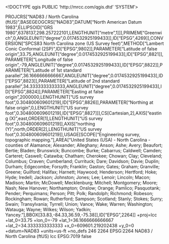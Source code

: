 <!DOCTYPE qgis PUBLIC 'http://mrcc.com/qgis.dtd' 'SYSTEM'>
<qgis version="3.32.2-Lima">
  <identifier></identifier>
  <parentidentifier></parentidentifier>
  <language></language>
  <type></type>
  <title></title>
  <abstract></abstract>
  <links/>
  <dates/>
  <fees></fees>
  <encoding></encoding>
  <crs>
    <spatialrefsys nativeFormat="Wkt">
      <wkt>PROJCRS["NAD83 / North Carolina (ftUS)",BASEGEOGCRS["NAD83",DATUM["North American Datum 1983",ELLIPSOID["GRS 1980",6378137,298.257222101,LENGTHUNIT["metre",1]]],PRIMEM["Greenwich",0,ANGLEUNIT["degree",0.0174532925199433]],ID["EPSG",4269]],CONVERSION["SPCS83 North Carolina zone (US Survey feet)",METHOD["Lambert Conic Conformal (2SP)",ID["EPSG",9802]],PARAMETER["Latitude of false origin",33.75,ANGLEUNIT["degree",0.0174532925199433],ID["EPSG",8821]],PARAMETER["Longitude of false origin",-79,ANGLEUNIT["degree",0.0174532925199433],ID["EPSG",8822]],PARAMETER["Latitude of 1st standard parallel",36.1666666666667,ANGLEUNIT["degree",0.0174532925199433],ID["EPSG",8823]],PARAMETER["Latitude of 2nd standard parallel",34.3333333333333,ANGLEUNIT["degree",0.0174532925199433],ID["EPSG",8824]],PARAMETER["Easting at false origin",2000000,LENGTHUNIT["US survey foot",0.304800609601219],ID["EPSG",8826]],PARAMETER["Northing at false origin",0,LENGTHUNIT["US survey foot",0.304800609601219],ID["EPSG",8827]]],CS[Cartesian,2],AXIS["easting (X)",east,ORDER[1],LENGTHUNIT["US survey foot",0.304800609601219]],AXIS["northing (Y)",north,ORDER[2],LENGTHUNIT["US survey foot",0.304800609601219]],USAGE[SCOPE["Engineering survey, topographic mapping."],AREA["United States (USA) - North Carolina - counties of Alamance; Alexander; Alleghany; Anson; Ashe; Avery; Beaufort; Bertie; Bladen; Brunswick; Buncombe; Burke; Cabarrus; Caldwell; Camden; Carteret; Caswell; Catawba; Chatham; Cherokee; Chowan; Clay; Cleveland; Columbus; Craven; Cumberland; Currituck; Dare; Davidson; Davie; Duplin; Durham; Edgecombe; Forsyth; Franklin; Gaston; Gates; Graham; Granville; Greene; Guilford; Halifax; Harnett; Haywood; Henderson; Hertford; Hoke; Hyde; Iredell; Jackson; Johnston; Jones; Lee; Lenoir; Lincoln; Macon; Madison; Martin; McDowell; Mecklenburg; Mitchell; Montgomery; Moore; Nash; New Hanover; Northampton; Onslow; Orange; Pamlico; Pasquotank; Pender; Perquimans; Person; Pitt; Polk; Randolph; Richmond; Robeson; Rockingham; Rowan; Rutherford; Sampson; Scotland; Stanly; Stokes; Surry; Swain; Transylvania; Tyrrell; Union; Vance; Wake; Warren; Washington; Watauga; Wayne; Wilkes; Wilson; Yadkin; Yancey."],BBOX[33.83,-84.33,36.59,-75.38]],ID["EPSG",2264]]</wkt>
      <proj4>+proj=lcc +lat_0=33.75 +lon_0=-79 +lat_1=36.1666666666667 +lat_2=34.3333333333333 +x_0=609601.219202438 +y_0=0 +datum=NAD83 +units=us-ft +no_defs</proj4>
      <srsid>246</srsid>
      <srid>2264</srid>
      <authid>EPSG:2264</authid>
      <description>NAD83 / North Carolina (ftUS)</description>
      <projectionacronym>lcc</projectionacronym>
      <ellipsoidacronym>EPSG:7019</ellipsoidacronym>
      <geographicflag>false</geographicflag>
    </spatialrefsys>
  </crs>
  <extent/>
</qgis>
